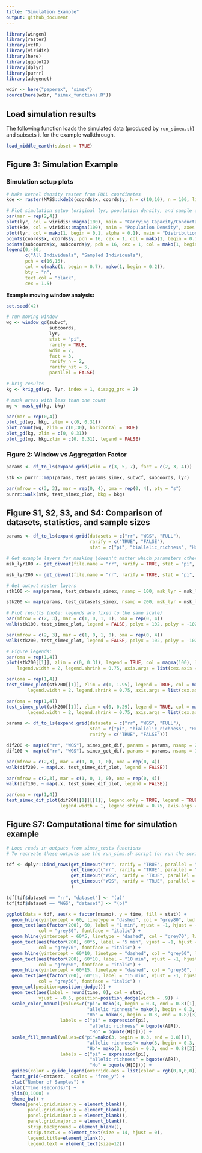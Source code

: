 ```yaml
---
title: "Simulation Example"
output: github_document
---
```

 
```r
library(wingen)
library(raster)
library(vcfR)
library(viridis)
library(here)
library(ggplot2)
library(dplyr)
library(purrr)
library(adegenet)

wdir <- here("paperex", "simex")
source(here(wdir, "simex_functions.R"))
```


## Load simulation results

The following function loads the simulated data (produced by `run_simex.sh`) and subsets it for the example walkthrough. 

```r
load_middle_earth(subset = TRUE)
```


## **Figure 3:** Simulation Example

### Simulation setup plots

```r
# Make kernel density raster from FULL coordinates
kde <- raster(MASS::kde2d(coords$x, coords$y, h = c(10,10), n = 100, lims = c(0,100,-100,0)))

# Plot simulation setup (original lyr, population density, and sample distribution)
par(mar = rep(2,4))
plot(lyr, col = viridis::magma(100), main = "Carrying Capacity/Conductance", axes = FALSE, box = FALSE)
plot(kde, col = viridis::magma(100), main = "Population Density", axes = FALSE, box = FALSE)
plot(lyr, col = mako(1, begin = 0.1, alpha = 0.1), main = "Distribution of Individuals", axes = FALSE, box = FALSE, zlim = c(0.01,1), legend = FALSE)
points(coords$x, coords$y, pch = 16, cex = 1, col = mako(1, begin = 0.7, alpha = 0.4), xlab = "", ylab = "")
points(subcoords$x, subcoords$y, pch = 16, cex = 1, col = mako(1, begin = 0.2, alpha = 0.9), xlab = "", ylab = "")
legend(0,-80, 
       c("All Individuals", "Sampled Individuals"), 
       pch = c(16,16), 
       col = c(mako(1, begin = 0.7), mako(1, begin = 0.2)),
       bty = "n",
       text.col = "black",
       cex = 1.5)

```


**Example moving window analysis:**

```r
set.seed(42)

# run moving window
wg <- window_gd(subvcf, 
                subcoords, 
                lyr, 
                stat = "pi", 
                rarify = TRUE, 
                wdim = 7, 
                fact = 3, 
                rarify_n = 2, 
                rarify_nit = 5, 
                parallel = FALSE)

# krig results
kg <- krig_gd(wg, lyr, index = 1, disagg_grd = 2)

# mask areas with less than one count
mg <- mask_gd(kg, bkg)

par(mar = rep(0,4))
plot_gd(wg, bkg, zlim = c(0, 0.31))
plot_count(wg, zlim = c(0,30), horizontal = TRUE)
plot_gd(kg, zlim = c(0, 0.31))
plot_gd(mg, bkg,zlim = c(0, 0.31), legend = FALSE)
```

### **Figure 2:** Window vs Aggregation Factor

```r
params <- df_to_ls(expand.grid(wdim = c(3, 5, 7), fact = c(2, 3, 4)))

stk <- purrr::map(params, test_params_simex, subvcf, subcoords, lyr)

par(mfrow = c(3, 3), mar = rep(0, 4), oma = rep(0, 4), pty = "s")
purrr::walk(stk, test_simex_plot, bkg = bkg)
```

## Figure S1, S2, S3, and S4: Comparison of datasets, statistics, and sample sizes

```r
params <- df_to_ls(expand.grid(datasets = c("rr", "WGS", "FULL"),
                               rarify = c("TRUE", "FALSE"),
                               stat = c("pi", "biallelic_richness", "Ho")))

# Get example layers for masking (doesn't matter which parameters other than nsamp)
msk_lyr100 <- get_divout(file.name = "rr", rarify = TRUE, stat = "pi", nsamp = 100)

msk_lyr200 <- get_divout(file.name = "rr", rarify = TRUE, stat = "pi", nsamp = 200)

# Get output raster layers
stk100 <- map(params, test_datasets_simex, nsamp = 100, msk_lyr = msk_lyr100)

stk200 <- map(params, test_datasets_simex, nsamp = 200, msk_lyr = msk_lyr200)

# Plot results (note: legends are fixed to the same scale)
par(mfrow = c(2, 3), mar = c(1, 0, 1, 0), oma = rep(0, 4))
walk(stk100, test_simex_plot, legend = FALSE, polyx = 102, polyy = -102)

par(mfrow = c(2, 3), mar = c(1, 0, 1, 0), oma = rep(0, 4))
walk(stk200, test_simex_plot, legend = FALSE, polyx = 102, polyy = -102)

# Figure legends:
par(oma = rep(1,4))
plot(stk200[[1]], zlim = c(0, 0.31), legend = TRUE, col = magma(100), legend.only = TRUE,
    legend.width = 2, legend.shrink = 0.75, axis.args = list(cex.axis = 2))

par(oma = rep(1,4))
test_simex_plot(stk200[[1]], zlim = c(1, 1.95), legend = TRUE, col = magma(100), legend.only = TRUE,
        legend.width = 2, legend.shrink = 0.75, axis.args = list(cex.axis = 2))

par(oma = rep(1,4))
test_simex_plot(stk200[[1]], zlim = c(0, 0.29), legend = TRUE, col = magma(100), legend.only = TRUE,
        legend.width = 2, legend.shrink = 0.75, axis.args = list(cex.axis = 2))

```

```r
params <- df_to_ls(expand.grid(datasets = c("rr", "WGS", "FULL"),
                               stat = c("pi", "biallelic_richness", "Ho"), 
                               rarify = c("TRUE", "FALSE")))

dif200 <- map(c("rr", "WGS"), simex_get_dif, params = params, nsamp = 200)
dif100 <- map(c("rr", "WGS"), simex_get_dif, params = params, nsamp = 100)

par(mfrow = c(2,3), mar = c(1, 0, 1, 0), oma = rep(0, 4))
walk(dif200, ~ map(.x, test_simex_dif_plot, legend = FALSE))

par(mfrow = c(2,3), mar = c(1, 0, 1, 0), oma = rep(0, 4))
walk(dif100, ~ map(.x, test_simex_dif_plot, legend = FALSE))

par(oma = rep(1,4))
test_simex_dif_plot(dif200[[1]][[1]], legend.only = TRUE, legend = TRUE, 
                    legend.width = 1, legend.shrink = 0.75, axis.args = list(cex.axis = 1.5))
```

## **Figure S7:** Computational time for simulation example

```r
# Loop reads in outputs from simex_tests functions
# To recreate these outputs use the run_sims.sh script (or run the scripts within simex_tests individually)

tdf <- dplyr::bind_rows(get_timeout("rr", rarify = "TRUE", parallel = "FALSE", nsamp = 100),
                        get_timeout("rr", rarify = "TRUE", parallel = "FALSE", nsamp = 200),
                        get_timeout("WGS", rarify = "TRUE", parallel = "TRUE", nsamp = 100),
                        get_timeout("WGS", rarify = "TRUE", parallel = "TRUE", nsamp = 200)
                        )

tdf[tdf$dataset == "rr", "dataset"] <- "(a)"
tdf[tdf$dataset == "WGS", "dataset"] <- "(b)"

ggplot(data = tdf, aes(x = factor(nsamp), y = time, fill = stat)) +
  geom_hline(yintercept = 60, linetype = "dashed", col = "grey80", lwd = 1) + 
  geom_text(aes(factor(200), 60, label = "1 min", vjust = -1, hjust = -0.7), 
            col = "grey80", fontface = "italic") +
  geom_hline(yintercept = 60*5, linetype = "dashed", col = "grey70", lwd = 1) + 
  geom_text(aes(factor(200), 60*5, label = "5 min", vjust = -1, hjust = -0.7), 
            col = "grey70", fontface = "italic") +
  geom_hline(yintercept = 60*10, linetype = "dashed", col = "grey60", lwd = 1) + 
  geom_text(aes(factor(200), 60*10, label = "10 min", vjust = -1, hjust = -0.4), 
            col = "grey60", fontface = "italic") +
  geom_hline(yintercept = 60*15, linetype = "dashed", col = "grey50", lwd = 1) + 
  geom_text(aes(factor(200), 60*15, label = "15 min", vjust = -1, hjust = -0.4), 
            col = "grey50", fontface = "italic") +
  geom_col(position=position_dodge()) +
  geom_text(aes(label = round(time, 0), col = stat), 
            vjust = -0.5, position=position_dodge(width = .9)) + 
  scale_color_manual(values=c("pi"= mako(3, begin = 0.3, end = 0.8)[1], 
                              "allelic richness"= mako(3, begin = 0.3, end = 0.8)[2],
                              "Ho" = mako(3, begin = 0.3, end = 0.8)[3]), 
                    labels = c("pi" = expression(pi),
                               "allelic richness" = bquote(A[R]),
                               "Ho" = bquote(H[O]))) +
  scale_fill_manual(values=c("pi"=mako(3, begin = 0.3, end = 0.8)[1], 
                              "allelic richness"= mako(3, begin = 0.3, end = 0.8)[2],
                              "Ho"= mako(3, begin = 0.3, end = 0.8)[3]), 
                    labels = c("pi" = expression(pi),
                               "allelic richness" = bquote(A[R]),
                               "Ho" = bquote(H[O]))) +
  guides(color = guide_legend(override.aes = list(color = rgb(0,0,0,0)))) +
  facet_grid(~dataset,  scales = "free_y") +
  xlab("Number of Samples") +
  ylab("Time (seconds)") +
  ylim(0,1000) +
  theme_bw() +
  theme(panel.grid.minor.y = element_blank(), 
        panel.grid.major.y = element_blank(),
        panel.grid.minor.x = element_blank(), 
        panel.grid.major.x = element_blank(),
        strip.background = element_blank(),
        strip.text.x = element_text(size = 14, hjust = 0),
        legend.title=element_blank(),
        legend.text = element_text(size=12))


```


